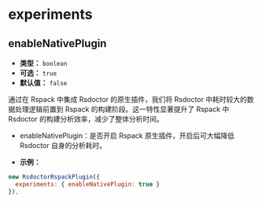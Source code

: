 
# experiments

<Badge text="Version: 1.0.0" type="warning" />

## enableNativePlugin

- **类型：** `boolean`
- **可选：** `true`
- **默认值：** `false`

通过在 Rspack 中集成 Rsdoctor 的原生插件，我们将 Rsdoctor 中耗时较大的数据处理逻辑前置到 Rspack 的构建阶段。这一特性显著提升了 Rspack 中 Rsdoctor 的构建分析效率，减少了整体分析时间。

- enableNativePlugin：是否开启 Rspack 原生插件，开启后可大幅降低 Rsdoctor 自身的分析耗时。

- **示例：**

```js
new RsdoctorRspackPlugin({
  experiments: { enableNativePlugin: true }
}),
```
